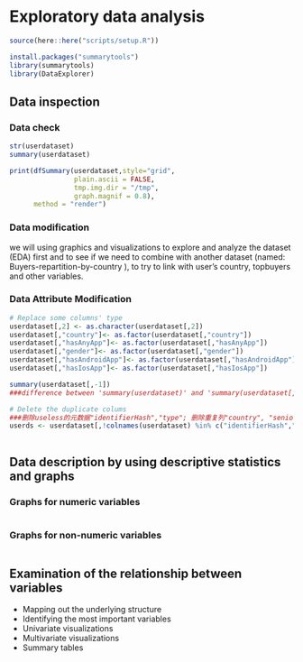 # Exploratory data analysis

```r
source(here::here("scripts/setup.R"))
```

```r
install.packages("summarytools")
library(summarytools)
library(DataExplorer)
```


## Data inspection

### Data check

```r
str(userdataset)
summary(userdataset)

print(dfSummary(userdataset,style="grid",
                plain.ascii = FALSE, 
                tmp.img.dir = "/tmp",
                graph.magnif = 0.8),
      method = "render")

```

### Data modification

we will using graphics and visualizations to explore and analyze the dataset (EDA) first and to see if we need to combine with another dataset (named: Buyers-repartition-by-country ), to try to link with user's country, topbuyers and other variables.

### Data Attribute Modification

```r
# Replace some columns' type
userdataset[,2] <- as.character(userdataset[,2])
userdataset[,"country"]<- as.factor(userdataset[,"country"])
userdataset[,"hasAnyApp"]<- as.factor(userdataset[,"hasAnyApp"])
userdataset[,"gender"]<- as.factor(userdataset[,"gender"])
userdataset[,"hasAndroidApp"]<- as.factor(userdataset[,"hasAndroidApp"])
userdataset[,"hasIosApp"]<- as.factor(userdataset[,"hasIosApp"])

summary(userdataset[,-1])
###difference between 'summary(userdataset)' and 'summary(userdataset[,-1])' is lack "index".

# Delete the duplicate colums
###删除useless的元数据"identifierHash","type"; 删除重复列"country", "seniorityAsYears", "seniorityAsMonths", "civilityGenderId"。
userds <- userdataset[,!colnames(userdataset) %in% c("identifierHash","type","country","seniorityAsYears","seniorityAsMonths", "civilityGenderId") ]

```

```r

```


## Data description by using descriptive statistics and graphs

### Graphs for numeric variables

```r

```

### Graphs for non-numeric variables

```r

```

## Examination of the relationship between variables




* Mapping out the underlying structure
* Identifying the most important variables
* Univariate visualizations
* Multivariate visualizations
* Summary tables